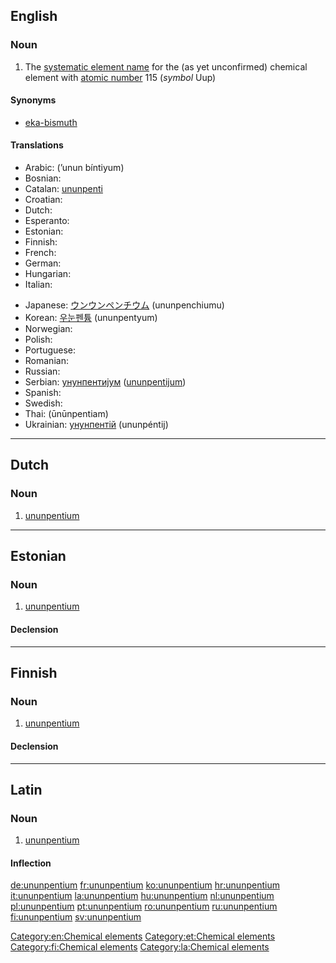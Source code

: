 ==English==
{{elements|Uup|flerovium|Fl|livermorium|Lv}}

===Noun===
{{en-noun|-}}
{{wikipedia}}

# The [[systematic element name]] for the (as yet unconfirmed) chemical element with [[atomic number]] 115 (''symbol'' Uup)

====Synonyms====
* [[eka-bismuth]]

====Translations====
{{trans-top|chemical element}}
* Arabic: {{Arab|[[أنون بينتيوم]]}} (’unun bíntiyum) {{m}}
* Bosnian: {{t-|bs|ununpentium|m}}
* Catalan: [[ununpenti]] {{m}}
* Croatian: {{t+|hr|ununpentij|m}}
* Dutch: {{t+|nl|ununpentium|n}}
* Esperanto: {{t-|eo|ununpentio|xs=Esperanto}}
* Estonian: {{t-|et|ununpentium}}
* Finnish: {{t+|fi|ununpentium}}
* French: {{t+|fr|ununpentium|m}}
* German: {{t+|de|Ununpentium|n}}
* Hungarian: {{t+|hu|ununpentium}}
* Italian: {{t+|it|ununpentio|m}}
{{trans-mid}}
* Japanese: [[ウンウンペンチウム]] (ununpenchiumu)
* Korean: [[우눈펜튬]] (ununpentyum)
* Norwegian: {{t-|no|ununpentium}}
* Polish: {{t+|pl|ununpentium|m}}
* Portuguese: {{t+|pt|ununpentio|m}}
* Romanian: {{t+|ro|ununpentiu|n}}
* Russian: {{t+|ru|унунпентий|m|tr=ununpéntij}}
* Serbian: [[унунпентијум]] ([[ununpentijum]]) {{m}}
* Spanish: {{t+|es|ununpentio|m}}
* Swedish: {{t+|sv|ununpentium}}
* Thai: {{Thai|[[อูนอูนเพนเทียม]]}} (ūnūnpentiam)
* Ukrainian: [[унунпентій]] (ununpéntij) {{m}}
{{trans-bottom}}

[[Category:en:Chemical elements]]

----

==Dutch==
{{wikipedia|lang=nl}}
{{elements|Uup|flerovium|Fl|livermorium|Lv|lang=nl}}

===Noun===
{{nl-noun|n|-|-}}

# [[#English|ununpentium]]

----

==Estonian==

===Noun===
{{et-noun|ununpentiumi|ununpentiumi|par2=ununpentiumit}}

# [[#English|ununpentium]]

====Declension====
{{et-decl-seminar|ununpentium}}
{{et-decl-redel|ununpentium}}

[[Category:et:Chemical elements]]

----

==Finnish==
{{wikipedia|lang=fi}}

===Noun===
{{fi-noun}}

# [[#English|ununpentium]]

====Declension====
{{fi-decl-tuoli|ununpentium|nopl=1}}

[[Category:fi:Chemical elements]]

----

==Latin==
{{wikipedia|lang=la}}

===Noun===
{{la-noun|ūnūnpentium|ununpentii|ūnūnpentiī|n|second}}

# [[#English|ununpentium]]

====Inflection====
{{la-decl-2nd-N|ununpenti|ūnūnpenti}}

[[Category:la:Chemical elements]]

[[de:ununpentium]]
[[fr:ununpentium]]
[[ko:ununpentium]]
[[hr:ununpentium]]
[[it:ununpentium]]
[[la:ununpentium]]
[[hu:ununpentium]]
[[nl:ununpentium]]
[[pl:ununpentium]]
[[pt:ununpentium]]
[[ro:ununpentium]]
[[ru:ununpentium]]
[[fi:ununpentium]]
[[sv:ununpentium]]